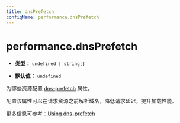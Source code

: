 ```yaml
---
title: dnsPrefetch
configName: performance.dnsPrefetch
---
```


# performance.dnsPrefetch

- **类型：** `undefined | string[]`

- **默认值：** `undefined`

为哪些资源配置 [dns-prefetch](https://developer.mozilla.org/en-US/docs/Web/HTML/Attributes/rel/dns-prefetch) 属性。

配置该属性可以在请求资源之前解析域名，降低请求延迟，提升加载性能。

更多信息可参考：[Using dns-prefetch](https://developer.mozilla.org/en-US/docs/Web/Performance/dns-prefetch)


<RsbuildConfig />
